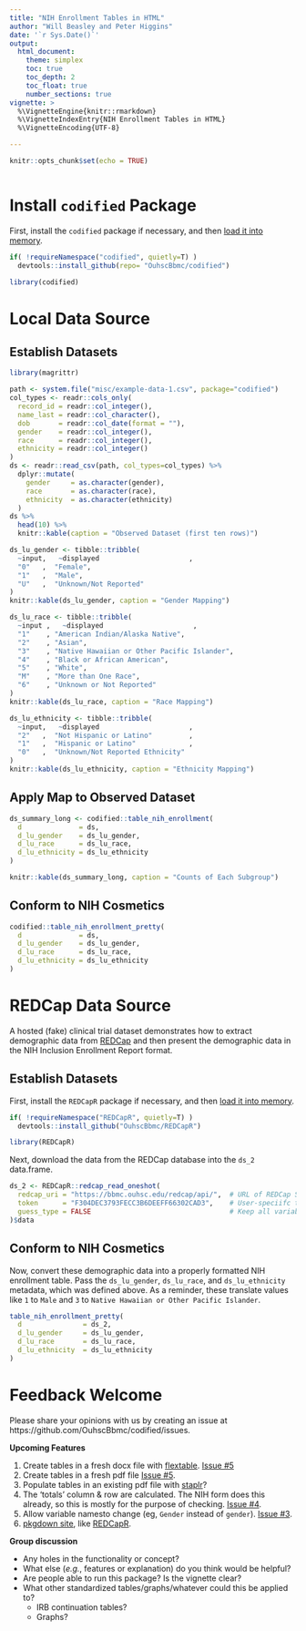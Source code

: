 ```yaml
---
title: "NIH Enrollment Tables in HTML"
author: "Will Beasley and Peter Higgins"
date: '`r Sys.Date()`'
output:
  html_document:
    theme: simplex
    toc: true
    toc_depth: 2
    toc_float: true
    number_sections: true
vignette: >
  %\VignetteEngine{knitr::rmarkdown}
  %\VignetteIndexEntry{NIH Enrollment Tables in HTML}
  %\VignetteEncoding{UTF-8}

---
```


```r
knitr::opts_chunk$set(echo = TRUE)
```

```r
```

Install `codified` Package
=====================================================

First, install the `codified` package if necessary, and then [load it into memory](http://r-pkgs.had.co.nz/package.html#package).  


```r
if( !requireNamespace("codified", quietly=T) )
  devtools::install_github(repo= "OuhscBbmc/codified")

library(codified)
```

Local Data Source
=====================================================

## Establish Datasets


```r
library(magrittr)

path <- system.file("misc/example-data-1.csv", package="codified")
col_types <- readr::cols_only(
  record_id = readr::col_integer(),
  name_last = readr::col_character(),
  dob       = readr::col_date(format = ""),
  gender    = readr::col_integer(),
  race      = readr::col_integer(),
  ethnicity = readr::col_integer()
)
ds <- readr::read_csv(path, col_types=col_types) %>%
  dplyr::mutate(
    gender     = as.character(gender),
    race       = as.character(race),
    ethnicity  = as.character(ethnicity)
  )
ds %>% 
  head(10) %>% 
  knitr::kable(caption = "Observed Dataset (first ten rows)")

ds_lu_gender <- tibble::tribble(
  ~input,   ~displayed                      ,
  "0"   ,  "Female",
  "1"   ,  "Male",
  "U"   ,  "Unknown/Not Reported"
)
knitr::kable(ds_lu_gender, caption = "Gender Mapping")

ds_lu_race <- tibble::tribble(
  ~input ,   ~displayed                      ,
  "1"    , "American Indian/Alaska Native",
  "2"    , "Asian",
  "3"    , "Native Hawaiian or Other Pacific Islander",
  "4"    , "Black or African American",
  "5"    , "White",
  "M"    , "More than One Race",
  "6"    , "Unknown or Not Reported"
)
knitr::kable(ds_lu_race, caption = "Race Mapping")

ds_lu_ethnicity <- tibble::tribble(
  ~input,   ~displayed                      ,
  "2"   ,  "Not Hispanic or Latino"         ,
  "1"   ,  "Hispanic or Latino"             ,
  "0"   ,  "Unknown/Not Reported Ethnicity"
)
knitr::kable(ds_lu_ethnicity, caption = "Ethnicity Mapping")
```


##  Apply Map to Observed Dataset

```r
ds_summary_long <- codified::table_nih_enrollment(
  d              = ds,
  d_lu_gender    = ds_lu_gender,
  d_lu_race      = ds_lu_race,
  d_lu_ethnicity = ds_lu_ethnicity
)

knitr::kable(ds_summary_long, caption = "Counts of Each Subgroup")
```


##  Conform to NIH Cosmetics 

```r
codified::table_nih_enrollment_pretty(
  d              = ds,
  d_lu_gender    = ds_lu_gender,
  d_lu_race      = ds_lu_race,
  d_lu_ethnicity = ds_lu_ethnicity
)
```

REDCap Data Source
=====================================================


A hosted (fake) clinical trial dataset demonstrates how to extract demographic data from [REDCap](https://projectredcap.org/) and then present the demographic data in the NIH Inclusion Enrollment Report format.

## Establish Datasets


First, install the `REDCapR` package if necessary, and then [load it into memory](http://r-pkgs.had.co.nz/package.html#package).  


```r
if( !requireNamespace("REDCapR", quietly=T) )
  devtools::install_github("OuhscBbmc/REDCapR")

library(REDCapR)
```

Next, download the data from the REDCap database into the `ds_2` data.frame.

```r
ds_2 <- REDCapR::redcap_read_oneshot(
  redcap_uri = "https://bbmc.ouhsc.edu/redcap/api/",  # URL of REDCap Server.
  token      = "F304DEC3793FECC3B6DEEFF66302CAD3",    # User-speciifc token/password.
  guess_type = FALSE                                  # Keep all variables as strings/characters.
)$data
```


## Conform to NIH Cosmetics 

Now, convert these demographic data into a properly formatted NIH enrollment table.  Pass the `ds_lu_gender`, `ds_lu_race`, and `ds_lu_ethnicity` metadata, which was defined above.  As a reminder, these translate values like `1` to `Male` and `3` to `Native Hawaiian or Other Pacific Islander`.

```r
table_nih_enrollment_pretty(
  d               = ds_2,
  d_lu_gender     = ds_lu_gender,
  d_lu_race       = ds_lu_race,
  d_lu_ethnicity  = ds_lu_ethnicity
)
```

Feedback Welcome
=====================================================

Please share your opinions with us by creating an issue at https://github.com/OuhscBbmc/codified/issues.

**Upcoming Features**

1. Create tables in a fresh docx file with [flextable](https://davidgohel.github.io/flextable/). [Issue #5](https://github.com/OuhscBbmc/codified/issues/5)
1. Create tables in a fresh pdf file [Issue #5](https://github.com/OuhscBbmc/codified/issues/5).
1. Populate tables in an existing pdf file with [staplr](https://CRAN.R-project.org/package=staplr)?
1. The 'totals' column & row are calculated.  The NIH form does this already, so this is mostly for the purpose of checking. [Issue #4](https://github.com/OuhscBbmc/codified/issues/4).
1. Allow variable namesto change (eg, `Gender` instead of `gender`).  [Issue #3](https://github.com/OuhscBbmc/codified/issues/3).
1. [pkgdown site](http://pkgdown.r-lib.org/), like [REDCapR](https://ouhscbbmc.github.io/REDCapR/).

**Group discussion**

* Any holes in the functionality or concept?
* What else (*e.g.*, features or explanation) do you think would be helpful?
* Are people able to run this package?  Is the vignette clear?
* What other standardized tables/graphs/whatever could this be applied to?
    * IRB continuation tables?
    * Graphs?
